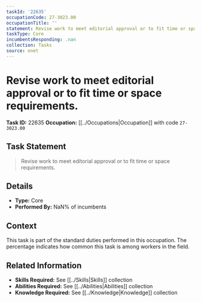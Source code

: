```yaml
---
taskId: '22635'
occupationCode: 27-3023.00
occupationTitle: ''
statement: Revise work to meet editorial approval or to fit time or space requirements.
taskType: Core
incumbentsResponding: .nan
collection: Tasks
source: onet
---
```

# Revise work to meet editorial approval or to fit time or space requirements.

**Task ID:** 22635
**Occupation:** [[../Occupations|Occupation]] with code `27-3023.00`

## Task Statement

> Revise work to meet editorial approval or to fit time or space requirements.

## Details

- **Type:** Core
- **Performed By:** NaN% of incumbents

## Context

This task is part of the standard duties performed in this occupation. The percentage indicates how common this task is among workers in the field.

## Related Information

- **Skills Required:** See [[../Skills|Skills]] collection
- **Abilities Required:** See [[../Abilities|Abilities]] collection
- **Knowledge Required:** See [[../Knowledge|Knowledge]] collection
